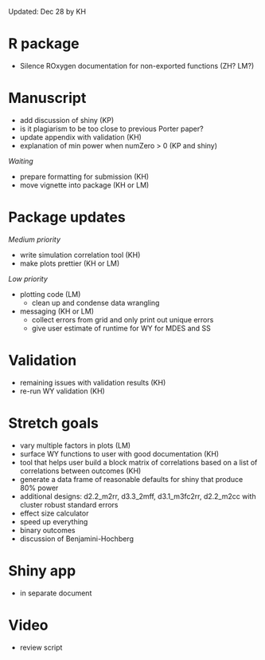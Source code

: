 
Updated: Dec 28 by KH

# R package

- Silence ROxygen documentation for non-exported functions (ZH? LM?)

# Manuscript

- add discussion of shiny (KP)
- is it plagiarism to be too close to previous Porter paper?
- update appendix with validation (KH)
- explanation of min power when numZero > 0 (KP and shiny)

*Waiting*

- prepare formatting for submission (KH)
- move vignette into package (KH or LM)

# Package updates

*Medium priority*

- write simulation correlation tool (KH)
- make plots prettier (KH or LM)

*Low priority*

- plotting code (LM)
  - clean up and condense data wrangling
- messaging (KH or LM)
  - collect errors from grid and only print out unique errors
  - give user estimate of runtime for WY for MDES and SS

# Validation

- remaining issues with validation results (KH)
- re-run WY validation (KH)
  
# Stretch goals

- vary multiple factors in plots (LM)
- surface WY functions to user with good documentation (KH)
- tool that helps user build a block matrix of correlations based on a list of correlations between outcomes (KH)
- generate a data frame of reasonable defaults for shiny that produce 80% power
- additional designs: d2.2_m2rr, d3.3_2mff, d3.1_m3fc2rr, d2.2_m2cc with cluster robust standard errors
- effect size calculator
- speed up everything
- binary outcomes
- discussion of Benjamini-Hochberg

# Shiny app
- in separate document

# Video
- review script

